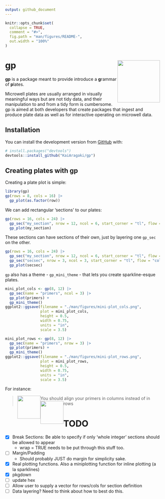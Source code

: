 ```yaml
---
output: github_document
---
```

<style type="text/css">
span > img {
 float:left;
}
</style>


<!-- README.md is generated from README.Rmd. Please edit that file -->

```r
knitr::opts_chunk$set(
  collapse = TRUE,
  comment = "#>",
  fig.path = "man/figures/README-",
  out.width = "100%"
)
```

# gp <img src='man/figures/logo.png' align="right" height="138" />

<!-- badges: start -->
<!-- badges: end -->

**gp** is a package meant to provide introduce a **g**rammar of **p**lates. 

Microwell plates are usually arranged in visually meaningful ways but are not tidy data, and their manipulation to and from a tidy form is cumbersome. gp is aimed at both developers that create packages that ingest and produce plate data as well as for interactive operating on microwell data.

## Installation

You can install the development version from [GitHub](https://github.com/) with:

``` r
# install.packages("devtools")
devtools::install_github("KaiAragaki/gp")
```
## Creating plates with gp

Creating a plate plot is simple:

```r
library(gp)
gp(rows = 8, cols = 16) |>
  gp_plot(as.factor(row))
```
We can add rectangular 'sections' to our plates:

```r
gp(rows = 16, cols = 24) |> 
  gp_sec("my_section", nrow = 12, ncol = 6, start_corner = "tl", flow = "row") |> 
  gp_plot(my_section)
```

These sections can have sections of their own, just by layering one `gp_sec` on the other.

```r
gp(rows = 16, cols = 24) |> 
  gp_sec("my_section", nrow = 12, ncol = 6, start_corner = "tl", flow = "row") |> 
  gp_sec("secsec", nrow = 3, ncol = 3, start_corner = "tl", flow = "col") |> 
  gp_plot(secsec)
```

`gp` also has a theme - `gp_mini_theme` - that lets you create sparkline-esque plates.

```r
mini_plot_cols <- gp(8, 12) |> 
  gp_sec(name = "primers", ncol = 3) |> 
  gp_plot(primers) + 
  gp_mini_theme()
ggplot2::ggsave(filename = "./man/figures/mini-plot_cols.png", 
                plot = mini_plot_cols,
                height = 0.5, 
                width = 0.75, 
                units = "in", 
                scale = 3.5)

mini_plot_rows <- gp(8, 12) |> 
  gp_sec(name = "primers", nrow = 3) |> 
  gp_plot(primers) + 
  gp_mini_theme()
ggplot2::ggsave(filename = "./man/figures/mini-plot_rows.png", 
                plot = mini_plot_rows,
                height = 0.5, 
                width = 0.75, 
                units = "in", 
                scale = 3.5)
```

For instance:

> You should align your primers in columns <span>![](man/figures/mini-plot_cols.png){width=75px}</span> instead of in rows <span>![](man/figures/mini-plot_rows.png){width=75px}</span>

# TODO

- [x] Break Sections: Be able to specify if only 'whole integer' sections should be allowed to appear
  - wrap = TRUE needs to be put through this stuff too.
- [ ] Margin/Padding
  - Should probably JUST do margin for simplicity sake.
- [x] Real plotting functions. Also a miniplotting function for inline plotting (a la sparklines)
- [x] pkgdown
- [ ] update hex
- [ ] Allow user to supply a vector for rows/cols for  section definition
- [ ] Data layering? Need to think about how to best do this.
